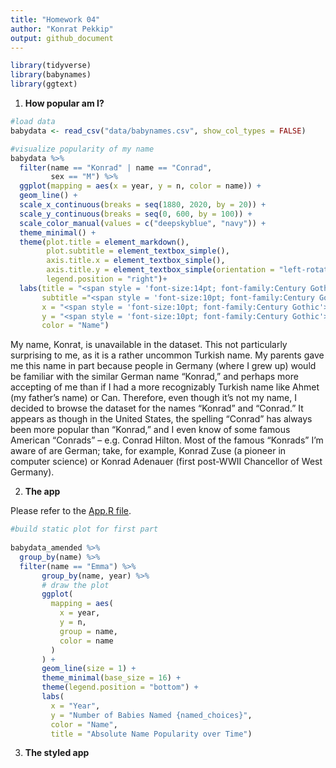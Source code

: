 ```yaml
---
title: "Homework 04"
author: "Konrat Pekkip"
output: github_document
---
```


```r
library(tidyverse)
library(babynames)
library(ggtext)
```

1.  **How popular am I?**

```r
#load data
babydata <- read_csv("data/babynames.csv", show_col_types = FALSE)

#visualize popularity of my name
babydata %>%
  filter(name == "Konrad" | name == "Conrad",
         sex == "M") %>%
  ggplot(mapping = aes(x = year, y = n, color = name)) +
  geom_line() +
  scale_x_continuous(breaks = seq(1880, 2020, by = 20)) +
  scale_y_continuous(breaks = seq(0, 600, by = 100)) +
  scale_color_manual(values = c("deepskyblue", "navy")) +
  theme_minimal() +
  theme(plot.title = element_markdown(),
        plot.subtitle = element_textbox_simple(),
        axis.title.x = element_textbox_simple(),
        axis.title.y = element_textbox_simple(orientation = "left-rotated"),
        legend.position = "right")+
  labs(title = "<span style = 'font-size:14pt; font-family:Century Gothic; color:deepskyblue'>Number of Babies Named Konrad or Conrad</span>",
       subtitle ="<span style = 'font-size:10pt; font-family:Century Gothic; color:navy'>In the United States between 1880 and 2020</span>",
       x = "<span style = 'font-size:10pt; font-family:Century Gothic'>Year</span>",
       y = "<span style = 'font-size:10pt; font-family:Century Gothic'>Number of Babies named Konrad or Conrad</span>",
       color = "Name")
```

My name, Konrat, is unavailable in the dataset. This not particularly surprising to me, as it is a rather uncommon Turkish name. My parents gave me this name in part because people in Germany (where I grew up) would be familiar with the similar German name "Konrad," and perhaps more accepting of me than if I had a more recognizably Turkish name like Ahmet (my father's name) or Can. Therefore, even though it's not my name, I decided to browse the dataset for the names "Konrad" and "Conrad." It appears as though in the United States, the spelling "Conrad" has always been more popular than "Konrad," and I even know of some famous American "Conrads" -- e.g. Conrad Hilton. Most of the famous "Konrads" I'm aware of are German; take, for example, Konrad Zuse (a pioneer in computer science) or Konrad Adenauer (first post-WWII Chancellor of West Germany).

2.  **The app**

Please refer to the [App.R file](app1/app.R).

```r
#build static plot for first part
  
babydata_amended %>%
  group_by(name) %>%
  filter(name == "Emma") %>%
       group_by(name, year) %>%
       # draw the plot
       ggplot(
         mapping = aes(
           x = year,
           y = n,
           group = name,
           color = name
         )
       ) +
       geom_line(size = 1) +
       theme_minimal(base_size = 16) +
       theme(legend.position = "bottom") +
       labs(
         x = "Year",
         y = "Number of Babies Named {named_choices}",
         color = "Name",
         title = "Absolute Name Popularity over Time")
```

3.  **The styled app**

```r

```
